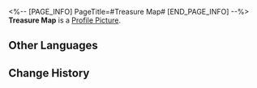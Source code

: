 <%-- [PAGE_INFO]
PageTitle=#Treasure Map#
[END_PAGE_INFO] --%>
{{Item Infobox
|id          = 140066
|image       = Item Treasure Map.png
|type        = Mission Item
|invCategory = Missions
|rarity      = 3
|effect      = 
|description = A map that supposedly leads to treasure.
}}
{{Description|''"A Treasure Map that looks rather sketchy. Is it... accurate?"''}}
'''Treasure Map''' is a [[Profile Picture]].

==Other Languages==
{{Other Languages
|en   = Treasure Map
|zhs  = 藏宝图
|zht  = 藏寶圖
|ja   = 宝の地図
|ko   = 보물 지도
|es   = Mapa del tesoro
|fr   = Carte au trésor
|ru   = Карта сокровищ
|th   = แผนที่สมบัติ
|vi   = Bản Đồ Kho Báu
|de   = Schatzkarte
|id   = Peta Harta Karun
|pt   = Mapa do Tesouro
}}

==Change History==
{{Change History|1.0}}